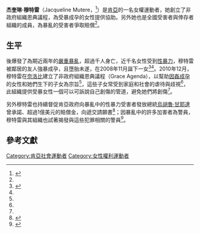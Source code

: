 {{NoteTA
|G1=TO
}}
{{Infobox person
| name               = 杰奎琳·穆特雷
| citizenship        = {{flag|肯亞}}
| occupation         = 女權運動者
| organization       = Grace Agenda

}}

'''杰奎琳·穆特雷'''（Jacqueline Mutere，{{bd|約1968年}}<ref name=hrw>{{Cite web|url=https://www.hrw.org/news/2016/02/15/interview-kenyas-forgotten-rape-survivors#|title=Interview: Kenya’s Forgotten Rape Survivors|date=2016-02-15|author=Birgit Schwarz|publisher=Human Rights Watch|accessdate=2021-04-05|archive-date=2020-08-12|archive-url=https://web.archive.org/web/20200812115740/https://www.hrw.org/news/2016/02/15/interview-kenyas-forgotten-rape-survivors|dead-url=no}}</ref>）是[[肯亞|肯亞]]的一名女權運動者，她創立了非政府組織恩典議程，為受暴成孕的女性提供協助。另外她也是全國受害者與倖存者組織的成員，為暴亂的受害者爭取賠償<ref name="ICTJ"/>。

==生平==
{{tsl|en|2007 Kenyan general election|總統大選|2007年肯亞總統選舉}}後爆發了為期近兩年的[[2007-2008年肯亞危機|嚴重暴亂]]，超過千人身亡，近千名女性受到[[性暴力|性暴力]]，穆特雷被鄰居的友人強暴成孕，且墮胎未遂，在2008年11月誕下一女<ref name="GC">{{Cite web |title=Meet 3 heroic mothers building a better world against the odds |url=https://www.globalcitizen.org/fr/content/meet-3-heroic-mothers-building-a-better-world-agai/ |archive-url=https://web.archive.org/web/20190715201232/https://www.globalcitizen.org/fr/content/meet-3-heroic-mothers-building-a-better-world-agai/ |archive-date=2019-07-15 |access-date=2021-03-09 |website=Global Citizen |language=fr |dead-url=no }}</ref><ref name=Berkleycenter/>。2010年12月，穆特雷在[[奈洛比|奈洛比]]建立了非政府組織恩典議程（Grace Agenda），以幫助[[因姦成孕|因姦成孕]]的女性和她們生下的子女為宗旨<ref name=Berkleycenter/>，這些子女常受到家庭和社會的虐待與歧視<ref name=hrw/>，此組織提供受暴女性一個可以可訴說自己創傷的管道，避免她們將創傷{{tsl|en|Transgenerational trauma|跨世代創傷|傳給下一代}}<ref name="GC" />。

另外穆特雷也持續督促肯亞政府向暴亂中的性暴力受害者發放總統[[烏胡魯·甘耶達|烏胡魯·甘耶達]]曾承諾、超過1億美元的賠償金，向{{le|肯亞國會|Senate of Kenya}}遞交請願書<ref name="ICTJ">{{Cite news
|date=2019-04-30
|title=Jaqy Mutere – A Steadfast Voice for Women Battling Shame and Stigma in Kenya
|work=ICTJ
|url=https://www.ictj.org/news/jaqy-mutere-%E2%80%93-steadfast-voice-women-battling-shame-and-stigma-kenya
|access-date=9 March 2021
|archive-url=https://web.archive.org/web/20190506214602/https://www.ictj.org/news/jaqy-mutere-%E2%80%93-steadfast-voice-women-battling-shame-and-stigma-kenya
|archive-date=2019-05-06
|dead-url=no
}}</ref>；因暴亂中的許多加害者為警員，穆特雷與其組織也試著揭發與這些犯罪相關的警員<ref name=Berkleycenter>{{cite web|url=https://berkleycenter.georgetown.edu/interviews/a-discussion-with-jacqueline-mutere-founder-and-director-of-grace-agenda|title=A Discussion with Jacqueline Mutere, Founder and Director of Grace Agenda|publisher=Berkley Center for Religion, Peace & World Affairs|date=2015-06-03|accessdate=2021-04-05|archive-date=2021-03-14|archive-url=https://web.archive.org/web/20210314180643/https://berkleycenter.georgetown.edu/interviews/a-discussion-with-jacqueline-mutere-founder-and-director-of-grace-agenda|dead-url=no}}</ref>。

==參考文獻==
{{Reflist|2}}

[[Category:肯亞社會運動者|Category:肯亞社會運動者]]
[[Category:女性權利運動者|Category:女性權利運動者]]